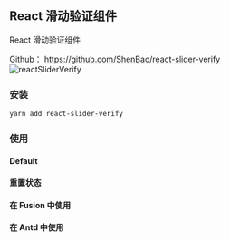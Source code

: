 
<Meta title="Introduction" />

## React 滑动验证组件

React 滑动验证组件

<div style={{ marginBottom: 30 }}>
  Github：
  <a
    href="https://github.com/ShenBao/react-slider-verify"
    target="_blank"
    rel="noopener noreferrer"
  >
    https://github.com/ShenBao/react-slider-verify
  </a>
</div>

<img src={reactSliderVerify} width={800} alt="reactSliderVerify" />

### 安装

```bash
yarn add react-slider-verify
```

### 使用

#### Default

<Canvas>
  <Story id="reactsliderverify--default" />
</Canvas>

#### 重置状态

<Canvas>
  <Story id="reactsliderverify--reset" />
</Canvas>


#### 在 Fusion 中使用

<Canvas>
  <Story id="reactsliderverify--fusion" />
</Canvas>

#### 在 Antd 中使用

<Canvas>
  <Story id="reactsliderverify--antd" />
</Canvas>
